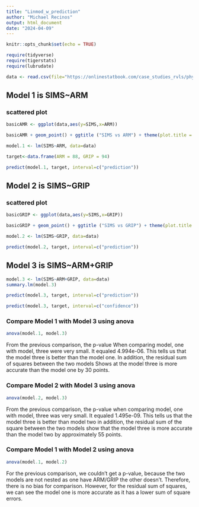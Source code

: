 ```yaml
---
title: "Linmod_w_prediction"
author: "Michael Recinos"
output: html_document
date: "2024-04-09"
---
```


```r
knitr::opts_chunk$set(echo = TRUE)

require(tidyverse)
require(tigerstats)
require(lubrudate)

data <- read.csv(file="https://onlinestatbook.com/case_studies_rvls/physical_strength/data.txt",sep="",header=TRUE)  
```


## Model 1 is SIMS~ARM
### scattered plot

```r
basicAMR <- ggplot(data,aes(y=SIMS,x=ARM))
```

```r
basicAMR + geom_point() + ggtitle ("SIMS vs ARM") + theme(plot.title = element_text(hjust =  0.5, size = 20)) + geom_smooth(method = lm)
```

```r
model.1 <- lm(SIMS~ARM, data=data)
```


```r
target<-data.frame(ARM = 88, GRIP = 94)
```

```r
predict(model.1, target, interval=c("prediction"))
```


## Model 2 is SIMS~GRIP
### scattered plot


```r
basicGRIP <- ggplot(data,aes(y=SIMS,x=GRIP))
```

```r
basicGRIP + geom_point() + ggtitle ("SIMS vs GRIP") + theme(plot.title = element_text(hjust =  0.5, size = 20)) + geom_smooth(method = lm)
```

```r
model.2 <- lm(SIMS~GRIP, data=data)
```


```r
predict(model.2, target, interval=c("prediction"))
```


## Model 3 is SIMS~ARM+GRIP

```r
model.3 <- lm(SIMS~ARM+GRIP, data=data)
summary.lm(model.3)
```


```r
predict(model.3, target, interval=c("prediction"))
```
```r
predict(model.3, target, interval=c("confidence"))
```

### Compare Model 1 with Model 3 using anova

```r
anova(model.1, model.3)
```
From the previous comparison, the p-value When comparing model, one with model, three were very small. It equaled 4.994e-06. This tells us that the model three is better than the model one. In addition, the residual sum of squares between the two models Shows at the model three is more accurate than the model one by 30 points.


### Compare Model 2 with Model 3 using anova

```r
anova(model.2, model.3)
```

From the previous comparison, the p-value when comparing model, one with model, three was very small. It equaled 1.495e-09. This tells us that the model three is better than model two in addition, the residual sum of the square between the two models show that the model three is more accurate than the model two by approximately 55 points.

### Compare Model 1 with Model 2 using anova

```r
anova(model.1, model.2)
```

For the previous comparison, we couldn't get a p-value, because the two models are not nested as one have ARM/GRIP the other doesn't. Therefore, there is no bias for comparison. However, for the residual sum of squares, we can see the model one is more accurate as it has a lower sum of square errors.



